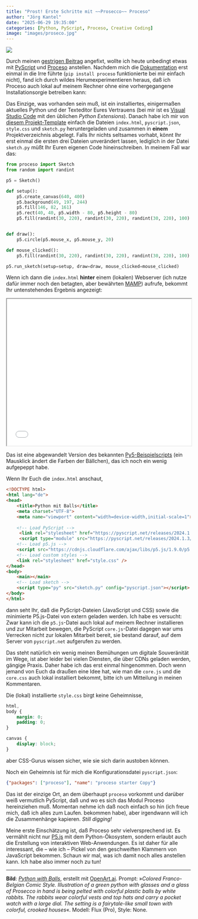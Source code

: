 ```yaml
---
title: "Prost! Erste Schritte mit ~~Prosecco~~ Proceso"
author: "Jörg Kantel"
date: "2025-06-29 19:35:00"
categories: [Python, PyScript, Proceso, Creative Coding]
image: "images/proseco.jpg"
---
```


[![](images/proseco-b.jpg)](https://www.flickr.com/photos/schockwellenreiter/54621770541/)

Durch meinen [gestrigen Beitrag](https://kantel.github.io/posts/2025062801_python_im_browser/) angefixt, wollte ich heute unbedingt etwas mit [PyScript](http://cognitiones.kantel-chaos-team.de/programmierung/python/pyscript.html) und [Proceso](https://proceso.cc/) anstellen. Nachdem mich die [Dokumentation](https://proceso.cc/welcome/getting_started#local-anaconda-vs-code) erst einmal in die Irre führte (`pip install proceso` funktionierte bei mir einfach nicht), fand ich durch wildes Herumexperimentieren heraus, daß ich Proceso auch lokal auf meinem Rechner ohne eine vorhergegangene Installationsorgie betreiben kann:

Das Einzige, was vorhanden sein muß, ist ein installiertes, einigermaßen aktuelles Python und der Texteditor Eures Vertrauens (bei mir ist es [Visual Studio Code](http://cognitiones.kantel-chaos-team.de/produktivitaet/visualstudiocode.html) mit den üblichen *Python Extensions*). Danach habe ich mir von [diesem Projekt-Template](https://pyscript.com/@4b2d42a1-0e0c-430f-8b20-4b2c7ff0dc3e/58197361-1c5f-4d47-93a9-91570255fe85/latest?files=index.html) einfach die Dateien `index.html`, `pyscript.json`, `style.css` und `sketch.py` heruntergeladen und zusammen in **einem** Projektverzeichnis abgelegt. Falls Ihr nichts seltsames vorhabt, könnt Ihr erst einmal die ersten drei Dateien unverändert lassen, lediglich in der Datei `sketch.py` müßt Ihr Euren eigenen Code hineinschreiben. In meinem Fall war das:

~~~python
from proceso import Sketch
from random import randint

p5 = Sketch()

def setup():
    p5.create_canvas(640, 400)
    p5.background(49, 197, 244)
    p5.fill(146, 82, 161)
    p5.rect(40, 40, p5.width - 80, p5.height - 80)
    p5.fill(randint(30, 220), randint(30, 220), randint(30, 220), 100)


def draw():
    p5.circle(p5.mouse_x, p5.mouse_y, 20)

def mouse_clicked():
    p5.fill(randint(30, 220), randint(30, 220), randint(30, 220), 100)

p5.run_sketch(setup=setup, draw=draw, mouse_clicked=mouse_clicked)
~~~

Wenn ich dann die `index.html` **hinter** einem (lokalen) Webserver (ich nutze dafür immer noch den betagten, aber bewährten [MAMP](http://cognitiones.kantel-chaos-team.de/webworking/mamp.html)) aufrufe, bekommt Ihr untenstehendes Ergebnis angezeigt:

<iframe src="proseco/index.html" width="100%" height="400"></iframe>

Das ist eine abgewandelt Version des bekannten [Py5-Beispielscripts](https://py5coding.org/index.html) (ein Mausklick ändert die Farben der Bällchen), das ich noch ein wenig aufgepeppt habe.

Wenn Ihr Euch die `index.html` anschaut,

~~~html
<!DOCTYPE html>
<html lang="de">
<head>
    <title>Python mit Balls</title>
    <meta charset="UTF-8">
    <meta name="viewport" content="width=device-width,initial-scale=1">
    
    <!-- Load PyScript -->
     <link rel="stylesheet" href="https://pyscript.net/releases/2024.1.3/core.css" />
     <script type="module" src="https://pyscript.net/releases/2024.1.3/core.js"></script> 
    <!-- Load p5.js -->
    <script src="https://cdnjs.cloudflare.com/ajax/libs/p5.js/1.9.0/p5.min.js"></script>
    <!-- Load custom styles -->
    <link rel="stylesheet" href="style.css" />
</head>
<body>
    <main></main>   
    <!-- Load sketch -->
    <script type="py" src="sketch.py" config="pyscript.json"></script>
</body>
</html>
~~~

dann seht Ihr, daß die PyScript-Dateien (JavaScript und CSS) sowie die minimierte P5.js-Datei von extern geladen werden. Ich habe es versucht: Zwar kann ich die `p5.js`-Datei auch lokal auf meinem Rechner installieren und zur Mitarbeit bewegen, die PyScript `core.js`-Datei dagegen war ums Verrecken nicht zur lokalen Mitarbeit bereit, sie bestand darauf, auf dem Server von `pyscript.net` aufgerufen zu werden.

Das steht natürlich ein wenig meinen Bemühungen um digitale Souveränität im Wege, ist aber leider bei vielen Diensten, die über CDNs geladen werden, gängige Praxis. Daher habe ich das erst einmal hingenommen. Doch wenn jemand von Euch da draußen eine Idee hat, wie man die `core.js` und die `core.css` auch lokal installiert bekommt, bitte ich um Mitteilung in meinen Kommentaren.

Die (lokal) installierte `style.css` birgt keine Geheimnisse,

~~~css
html,
body {
    margin: 0;
    padding: 0;
}

canvas {
    display: block;
}
~~~

aber CSS-Gurus wissen sicher, wie sie sich darin austoben können.

Noch ein Geheimnis ist für mich die Konfigurationsdatei `pyscript.json`:

~~~json
{"packages": ["proceso"], "name": "proceso starter Copy"}
~~~

Das ist der einzige Ort, an dem überhaupt `proceso` vorkommt und darüber weiß vermutlich PyScript, daß und wo es sich das Modul Proceso hereinziehen muß. Momentan nehme ich daß noch einfach so hin (ich freue mich, daß ich alles zum Laufen. bekommen habe), aber irgendwann will ich die Zusammenhänge kapieren. *Still digging!*

Meine erste Einschätzung ist, daß Proceso sehr vielversprechend ist. Es vermählt nicht nur [P5.js](http://cognitiones.kantel-chaos-team.de/programmierung/creativecoding/processing/p5js.html) mit dem Python-Ökosystem, sondern erlaubt auch die Erstellung von interaktiven Web-Anwendungen. Es ist daher für alle interessant, die -- wie ich -- Pickel von den geschweiften Klammern von JavaScript bekommen. Schaun wir mal, was ich damit noch alles anstellen kann. Ich habe also immer noch zu tun!

---

**Bild**: *[Python with Balls](https://www.flickr.com/photos/schockwellenreiter/54621770541/)*, erstellt mit [OpenArt.ai](https://openart.ai/home). Prompt: »*Colored Franco-Belgian Comic Style. Illustration of a green python with glasses and a glass of Prosecco in hand is being pelted with colorful plastic balls by white rabbits. The rabbits wear colorful vests and top hats and carry a pocket watch with a large dial. The setting is a fairytale-like small town with colorful, crooked houses*«. Modell: Flux (Pro), Style: None.

